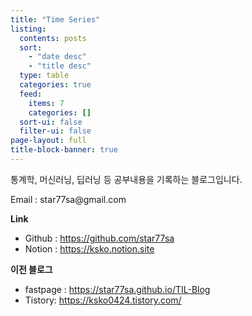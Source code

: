 ```yaml
---
title: "Time Series"
listing:
  contents: posts
  sort: 
    - "date desc"
    - "title desc"
  type: table
  categories: true
  feed:
    items: 7
    categories: []
  sort-ui: false
  filter-ui: false
page-layout: full
title-block-banner: true
---
```


통계학, 머신러닝, 딥러닝 등 공부내용을 기록하는 블로그입니다.

Email : star77sa@gmail.com

**Link**

- Github : [https://github.com/star77sa](https://github.com/star77sa)
- Notion : [https://ksko.notion.site](https://ksko.notion.site)


**이전 블로그**

- fastpage : [https://star77sa.github.io/TIL-Blog](https://star77sa.github.io/TIL-Blog/)
- Tistory: [https://ksko0424.tistory.com/](https://ksko0424.tistory.com/)
